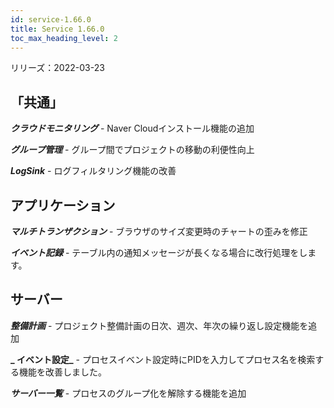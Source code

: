 ```yaml
---
id: service-1.66.0
title: Service 1.66.0
toc_max_heading_level: 2
---
```



リリーズ：2022-03-23

## 「共通」

**_クラウドモニタリング_** - Naver Cloudインストール機能の追加

**_グループ管理_** - グループ間でプロジェクトの移動の利便性向上

**_LogSink_** - ログフィルタリング機能の改善

## アプリケーション

**_マルチトランザクション_** - ブラウザのサイズ変更時のチャートの歪みを修正

**_イベント記録_** - テーブル内の通知メッセージが長くなる場合に改行処理をします。

## サーバー

**_整備計画_** - プロジェクト整備計画の日次、週次、年次の繰り返し設定機能を追加 

**_ イベント設定_** - プロセスイベント設定時にPIDを入力してプロセス名を検索する機能を改善しました。

**_サーバー一覧_** - プロセスのグループ化を解除する機能を追加
